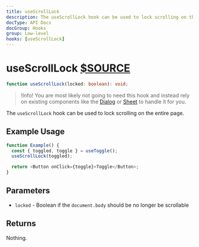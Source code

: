 ```yaml
---
title: useScrollLock
description: The useScrollLock hook can be used to lock scrolling on the entire page.
docType: API Docs
docGroup: Hooks
group: Low-level
hooks: [useScrollLock]
---
```


# useScrollLock [$SOURCE](packages/core/src/scroll/useScrollLock.ts)

```ts disableTransform
function useScrollLock(locked: boolean): void;
```

> !Info! You are most likely not going to need this hook and instead rely
> on existing components like the [Dialog](/components/dialog) or
> [Sheet](/components/sheet) to handle it for you.

The `useScrollLock` hook can be used to lock scrolling on the entire page.

## Example Usage

```ts disableTransform
function Example() {
  const { toggled, toggle } = useToggle();
  useScrollLock(toggled);

  return <Button onClick={toggle}>Toggle</Button>;
}
```

## Parameters

- `locked` - Boolean if the `document.body` should be no longer be scrollable

## Returns

Nothing.
